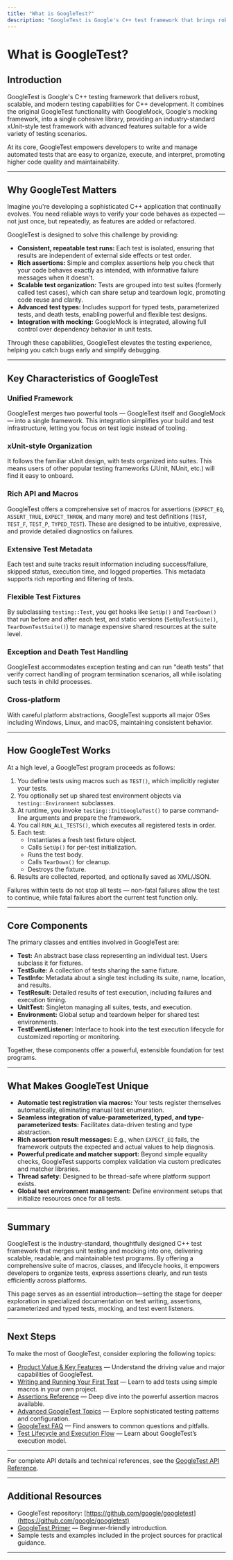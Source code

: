 ```yaml
---
title: "What is GoogleTest?"
description: "GoogleTest is Google's C++ test framework that brings robust, scalable, and modern testing capabilities to C++ development. This page explains its role as a merger of the GoogleTest and GoogleMock projects, highlighting its positioning as an industry-standard xUnit-style test framework with advanced features for various use cases."
---
```


# What is GoogleTest?

## Introduction

GoogleTest is Google's C++ testing framework that delivers robust, scalable, and modern testing capabilities for C++ development. It combines the original GoogleTest functionality with GoogleMock, Google's mocking framework, into a single cohesive library, providing an industry-standard xUnit-style test framework with advanced features suitable for a wide variety of testing scenarios.

At its core, GoogleTest empowers developers to write and manage automated tests that are easy to organize, execute, and interpret, promoting higher code quality and maintainability.

---

## Why GoogleTest Matters

Imagine you're developing a sophisticated C++ application that continually evolves. You need reliable ways to verify your code behaves as expected — not just once, but repeatedly, as features are added or refactored.

GoogleTest is designed to solve this challenge by providing:

- **Consistent, repeatable test runs:** Each test is isolated, ensuring that results are independent of external side effects or test order.
- **Rich assertions:** Simple and complex assertions help you check that your code behaves exactly as intended, with informative failure messages when it doesn't.
- **Scalable test organization:** Tests are grouped into test suites (formerly called test cases), which can share setup and teardown logic, promoting code reuse and clarity.
- **Advanced test types:** Includes support for typed tests, parameterized tests, and death tests, enabling powerful and flexible test designs.
- **Integration with mocking:** GoogleMock is integrated, allowing full control over dependency behavior in unit tests.

Through these capabilities, GoogleTest elevates the testing experience, helping you catch bugs early and simplify debugging.

---

## Key Characteristics of GoogleTest

### Unified Framework
GoogleTest merges two powerful tools — GoogleTest itself and GoogleMock — into a single framework. This integration simplifies your build and test infrastructure, letting you focus on test logic instead of tooling.

### xUnit-style Organization
It follows the familiar xUnit design, with tests organized into suites. This means users of other popular testing frameworks (JUnit, NUnit, etc.) will find it easy to onboard.

### Rich API and Macros
GoogleTest offers a comprehensive set of macros for assertions (`EXPECT_EQ`, `ASSERT_TRUE`, `EXPECT_THROW`, and many more) and test definitions (`TEST`, `TEST_F`, `TEST_P`, `TYPED_TEST`). These are designed to be intuitive, expressive, and provide detailed diagnostics on failures.

### Extensive Test Metadata
Each test and suite tracks result information including success/failure, skipped status, execution time, and logged properties. This metadata supports rich reporting and filtering of tests.

### Flexible Test Fixtures
By subclassing `testing::Test`, you get hooks like `SetUp()` and `TearDown()` that run before and after each test, and static versions (`SetUpTestSuite()`, `TearDownTestSuite()`) to manage expensive shared resources at the suite level.

### Exception and Death Test Handling
GoogleTest accommodates exception testing and can run "death tests" that verify correct handling of program termination scenarios, all while isolating such tests in child processes.

### Cross-platform
With careful platform abstractions, GoogleTest supports all major OSes including Windows, Linux, and macOS, maintaining consistent behavior.

---

## How GoogleTest Works

At a high level, a GoogleTest program proceeds as follows:

1. You define tests using macros such as `TEST()`, which implicitly register your tests.
2. You optionally set up shared test environment objects via `testing::Environment` subclasses.
3. At runtime, you invoke `testing::InitGoogleTest()` to parse command-line arguments and prepare the framework.
4. You call `RUN_ALL_TESTS()`, which executes all registered tests in order.
5. Each test:
    - Instantiates a fresh test fixture object.
    - Calls `SetUp()` for per-test initialization.
    - Runs the test body.
    - Calls `TearDown()` for cleanup.
    - Destroys the fixture.
6. Results are collected, reported, and optionally saved as XML/JSON.

Failures within tests do not stop all tests — non-fatal failures allow the test to continue, while fatal failures abort the current test function only.

---

## Core Components

The primary classes and entities involved in GoogleTest are:

- **Test:** An abstract base class representing an individual test. Users subclass it for fixtures.
- **TestSuite:** A collection of tests sharing the same fixture.
- **TestInfo:** Metadata about a single test including its suite, name, location, and results.
- **TestResult:** Detailed results of test execution, including failures and execution timing.
- **UnitTest:** Singleton managing all suites, tests, and execution.
- **Environment:** Global setup and teardown helper for shared test environments.
- **TestEventListener:** Interface to hook into the test execution lifecycle for customized reporting or monitoring.

Together, these components offer a powerful, extensible foundation for test programs.

---

## What Makes GoogleTest Unique

- **Automatic test registration via macros:** Your tests register themselves automatically, eliminating manual test enumeration.
- **Seamless integration of value-parameterized, typed, and type-parameterized tests:** Facilitates data-driven testing and type abstraction.
- **Rich assertion result messages:** E.g., when `EXPECT_EQ` fails, the framework outputs the expected and actual values to help diagnosis.
- **Powerful predicate and matcher support:** Beyond simple equality checks, GoogleTest supports complex validation via custom predicates and matcher libraries.
- **Thread safety:** Designed to be thread-safe where platform support exists.
- **Global test environment management:** Define environment setups that initialize resources once for all tests.

---

## Summary

GoogleTest is the industry-standard, thoughtfully designed C++ test framework that merges unit testing and mocking into one, delivering scalable, readable, and maintainable test programs. By offering a comprehensive suite of macros, classes, and lifecycle hooks, it empowers developers to organize tests, express assertions clearly, and run tests efficiently across platforms.

This page serves as an essential introduction—setting the stage for deeper exploration in specialized documentation on test writing, assertions, parameterized and typed tests, mocking, and test event listeners.

---

## Next Steps

To make the most of GoogleTest, consider exploring the following topics:

- [Product Value & Key Features](https://github.com/google/googletest/blob/main/docs/overview/product-introduction/core-value-and-features) — Understand the driving value and major capabilities of GoogleTest.
- [Writing and Running Your First Test](https://github.com/google/googletest/blob/main/docs/guides/getting-started/your-first-test) — Learn to add tests using simple macros in your own project.
- [Assertions Reference](https://github.com/google/googletest/blob/main/docs/reference/assertions.md) — Deep dive into the powerful assertion macros available.
- [Advanced GoogleTest Topics](https://github.com/google/googletest/blob/main/docs/advanced.md) — Explore sophisticated testing patterns and configuration.
- [GoogleTest FAQ](https://github.com/google/googletest/blob/main/docs/faq.md) — Find answers to common questions and pitfalls.
- [Test Lifecycle and Execution Flow](https://github.com/google/googletest/blob/main/docs/concepts/core-architecture/test-lifecycle.md) — Learn about GoogleTest’s execution model.

---

For complete API details and technical references, see the [GoogleTest API Reference](https://github.com/google/googletest/blob/main/docs/api-reference/core-test-api).

---

## Additional Resources

- GoogleTest repository: [https://github.com/google/googletest](https://github.com/google/googletest)
- [GoogleTest Primer](https://github.com/google/googletest/blob/main/docs/primer.md) — Beginner-friendly introduction.
- Sample tests and examples included in the project sources for practical guidance.


---
